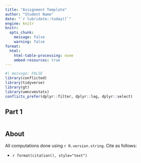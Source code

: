 ```yaml
---
title: "Assignment Template"
author: "Student Name"
date: "`r lubridate::today()`"
engine: knitr
knitr:
  opts_chunk: 
    message: false
    warning: false
format:
  html:
    html-table-processing: none
    embed-resources: true
---
```


```r
#| message: FALSE
library(conflicted)
library(tidyverse)
library(gt)
library(umncvmstats)
conflicts_prefer(dplyr::filter, dplyr::lag, dplyr::select)
```

## Part 1

```r

```

## About

All computations done using `r R.version.string`. Cite as follows:

-   `r format(citation(), style="text")`
